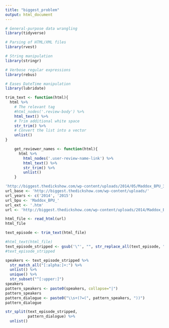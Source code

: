 ```yaml
---
title: "biggest_problem"
output: html_document
---
```


```r
# General-purpose data wrangling
library(tidyverse)  

# Parsing of HTML/XML files  
library(rvest)    

# String manipulation
library(stringr)   

# Verbose regular expressions
library(rebus)     

# Eases DateTime manipulation
library(lubridate)
```
```r
trim_text <- function(html){
  html %>% 
    # The relevant tag
    #html_nodes('.review-body') %>%      
    html_text() %>% 
    # Trim additional white space
    str_trim() %>%                       
    # Convert the list into a vector
    unlist()                             
}

    get_reviewer_names <- function(html){
      html %>% 
        html_nodes('.user-review-name-link') %>% 
        html_text() %>% 
        str_trim() %>% 
        unlist()
    }
```


```r
'http://biggest.thedickshow.com/wp-content/uploads/2014/05/Maddox_BPU_3.htm'
url_base <- 'http://biggest.thedickshow.com/wp-content/uploads/' 
url_years <- c('2014', '2015')
url_bpu <- 'Maddox_BPU_'
url_ext <- '.htm'
url <- 'http://biggest.thedickshow.com/wp-content/uploads/2014/Maddox_BPU_54.htm'
```

```r
html_file <- read_html(url)
html_file
```
```r
text_episode <- trim_text(html_file)
```


```r
#html_text(html_file)
text_episode_stripped <- gsub('\"', "", str_replace_all(text_episode, "[\r\n]" , ""))
#text_episode_stripped
```
```r
speakers <- text_episode_stripped %>% 
  str_match_all("[:alpha:]+:") %>% 
  unlist() %>% 
  unique() %>%
  str_subset("^[:upper:]")
speakers
pattern_speakers <- paste0(speakers, collapse="|")
pattern_speakers
pattern_dialogue <- paste0("\\s+(?=(", pattern_speakers, "))")
pattern_dialogue

str_split(text_episode_stripped, 
          pattern_dialogue) %>% 
  unlist()
```


